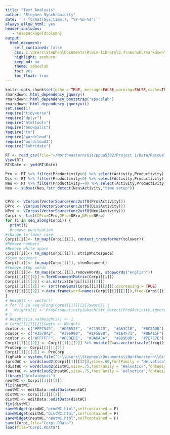 ```yaml
---
title: "Text Analysis"
author: "Stephen Synchronicity"
date: '`r format(Sys.time(), "%Y-%m-%d")`'
always_allow_html: yes
header-includes:
   - \usepackage{dcolumn}
output: 
  html_document: 
    self_contained: false
    css: C:\Users\Stephen\Documents\R\win-library\3.4\neuhwk\rmarkdown\templates\report\resources\bootstrap.min.css
    highlight: zenburn
    keep_md: no
    theme: spacelab
    toc: yes
    toc_float: true
---
```

```r
knitr::opts_chunk$set(echo = TRUE, message=FALSE,warning=FALSE,cache=TRUE, fig.align='center', fig.height=3.5, fig.width=5, tidy=TRUE, tidy.opts=list(width.cutoff=80))
rmarkdown::html_dependency_jquery()
rmarkdown::html_dependency_bootstrap("spacelab")
rmarkdown::html_dependency_jqueryui()
set.seed(1)
require("tidyverse")
require("dplyr")
require("htmltools")
require("SnowballC")
require("tm")
require("wordcloud")
require("wordcloud2")
require("lubridate")
```

```r
RT <- read_csv(file="~/Northeastern/Git/ppua5302/Project 1/Data/RescueTime_Report_All_Activities__by_week_2017-01-01.csv",col_names = T)
View(RT)
RT$Date <- ymd(RT$Date)
```
```r
Pro <- RT %>% filter(Productivity>0) %>% select(Activity,Productivity)
Dis <- RT %>% filter(Productivity<0) %>% select(Activity,Productivity)
Neu <- RT %>% filter(Productivity==0) %>% select(Activity,Productivity)
Neu <- subset(Neu,!str_detect(Neu$Activity,"time setup"))


CPro <- VCorpus(VectorSource(enc2utf8(Pro$Activity)))
DPro <- VCorpus(VectorSource(enc2utf8(Dis$Activity)))
NPro <- VCorpus(VectorSource(enc2utf8(Neu$Activity)))
Corpi <- list(CPro=CPro,DPro=DPro,NPro=NPro)
for (i in seq_along(Corpi)) {
  print(i)
  #remove punctuation
#change to lower case
Corpi[[i]]<- tm_map(Corpi[[i]], content_transformer(tolower))
#Remove numbers
#Remove white space
Corpi[[i]]<- tm_map(Corpi[[i]], stripWhitespace)
#Stem document
Corpi[[i]]<- tm_map(Corpi[[i]], stemDocument)
#remove stop words
Corpi[[i]]<- tm_map(Corpi[[i]],removeWords, stopwords("english"))
Corpi[[i]][[2]] <-TermDocumentMatrix(Corpi[[i]])
Corpi[[i]][[2]] <-as.matrix(Corpi[[i]][[2]])
Corpi[[i]][[2]] <- sort(rowSums(Corpi[[i]][[2]]),decreasing = TRUE)
Corpi[[i]][[2]] <-data.frame(word=names(Corpi[[i]][[2]]),freq=Corpi[[i]][[2]])
}
# Weights <- vector()
# for (i in seq_along(Corpi[[1]][[2]]$word)) {
#   Weights[i] <- Pro$Productivity[which(str_detect(Pro$Activity,ignore.case(as.character(Corpi[[1]][[2]]$word[i]))))[1]]
# }
# Weights[is.na(Weights)] <- 1
# Corpi[[1]][[2]]$wgts <- Weights
dcolor <- c("#FF7549",	"#DE653F",	"#C1502D",	"#A63C1B",	"#8C2A0B")
pcolor <- c("#3579A2",	"#296990",	"#1F5B80",	"#164F71",	"#0E415F")
ncolor <- c("#FFFFFF",	"#DEDEDE",	"#BABABA",	"#9D9D9D",	"#7E7E7E")
Corpi[[1]][[2]] <- Corpi[[1]][[2]] %>% mutate(Z=as.vector(scale(freq))) %>% filter(Z<3.7)
ProCorp <- Corpi[[1]][[2]]
Corpi[[1]][[2]] <- ProCorp
figPath = system.file("C:\\Users\\Stephen\\Documents\\Northeastern\\Git\\ppua5302\\Project 1\\Square.png")
(prodWC <- wordcloud2(Corpi[[1]][[2]],size=.60,fontFamily = "Helvetica",fontWeight = "normal",color=rep(pcolor,100),backgroundColor = "#00010F",ellipticity = .2))
(distWC <- wordcloud2(distWC,size=.75,fontFamily = "Helvetica",fontWeight = "normal",color=rep(dcolor,20),backgroundColor = "#00010F",ellipticity = .9))
(neutWC <- wordcloud2(neutWC,size=.75,fontFamily = "Helvetica",fontWeight = "normal",color=rep(ncolor,50),backgroundColor = "#00010F",ellipticity = 1))
library("htmlwidgets")
neutWC <- Corpi[[3]][[2]]
fix(neutWC)
neutWC <- editData::editData(neutWC)
distWC <- Corpi[[2]][[2]]
distWC <- editData::editData(distWC)
fix(distWC)
saveWidget(prodWC,"prodWC.html",selfcontained = F)
saveWidget(distWC,"distWC.html",selfcontained = F)
saveWidget(neutWC,"neutWC.html",selfcontained = F)
save(Corpi,file="Corpi.RData")
load(file="Corpi.RData")
```


